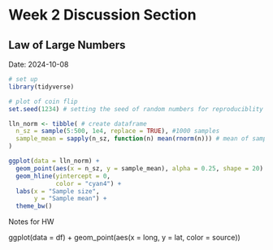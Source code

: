 
# Week 2 Discussion Section 
## Law of Large Numbers 

Date: 2024-10-08 



```r
# set up 
library(tidyverse)
```

```r
# plot of coin flip 
set.seed(1234) # setting the seed of random numbers for reproduciblity 

lln_norm <- tibble( # create dataframe 
  n_sz = sample(5:500, 1e4, replace = TRUE), #1000 samples
  sample_mean = sapply(n_sz, function(n) mean(rnorm(n))) # mean of samples we drew for every row 
)

ggplot(data = lln_norm) +
  geom_point(aes(x = n_sz, y = sample_mean), alpha = 0.25, shape = 20) +
  geom_hline(yintercept = 0,
             color = "cyan4") +
  labs(x = "Sample size",
       y = "Sample mean") +
  theme_bw()
```

Notes for HW 

ggplot(data = df) +
  geom_point(aes(x = long, y = lat, color = source))
  
  
```r

```

